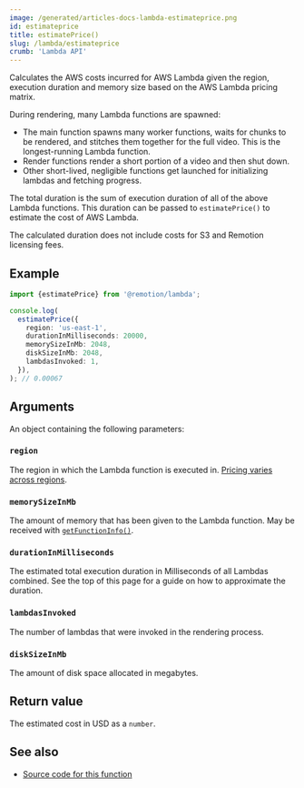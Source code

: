 ```yaml
---
image: /generated/articles-docs-lambda-estimateprice.png
id: estimateprice
title: estimatePrice()
slug: /lambda/estimateprice
crumb: 'Lambda API'
---
```


Calculates the AWS costs incurred for AWS Lambda given the region, execution duration and memory size based on the AWS Lambda pricing matrix.

During rendering, many Lambda functions are spawned:

- The main function spawns many worker functions, waits for chunks to be rendered, and stitches them together for the full video. This is the longest-running Lambda function.
- Render functions render a short portion of a video and then shut down.
- Other short-lived, negligible functions get launched for initializing lambdas and fetching progress.

The total duration is the sum of execution duration of all of the above Lambda functions.
This duration can be passed to `estimatePrice()` to estimate the cost of AWS Lambda.

The calculated duration does not include costs for S3 and Remotion licensing fees.

## Example

```ts twoslash
import {estimatePrice} from '@remotion/lambda';

console.log(
  estimatePrice({
    region: 'us-east-1',
    durationInMilliseconds: 20000,
    memorySizeInMb: 2048,
    diskSizeInMb: 2048,
    lambdasInvoked: 1,
  }),
); // 0.00067
```

## Arguments

An object containing the following parameters:

### `region`

The region in which the Lambda function is executed in. [Pricing varies across regions](/docs/lambda/region-selection#other-considerations).

### `memorySizeInMb`

The amount of memory that has been given to the Lambda function. May be received with [`getFunctionInfo()`](/docs/lambda/getfunctioninfo).

### `durationInMilliseconds`

The estimated total execution duration in Milliseconds of all Lambdas combined. See the top of this page for a guide on how to approximate the duration.

### `lambdasInvoked`

The number of lambdas that were invoked in the rendering process.

### `diskSizeInMb`

The amount of disk space allocated in megabytes.

## Return value

The estimated cost in USD as a `number`.

## See also

- [Source code for this function](https://github.com/remotion-dev/remotion/blob/main/packages/lambda/src/api/estimate-price.ts)
